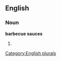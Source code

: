 
==English==

===Noun===
'''barbecue sauces'''

# {{plural of|[[barbecue sauce]]}}

[[Category:English plurals]]